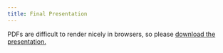 ```yaml
---
title: Final Presentation
---
```


PDFs are difficult to render nicely in browsers, so please
[download the presentation.](../docs/final_presentation.pdf)
